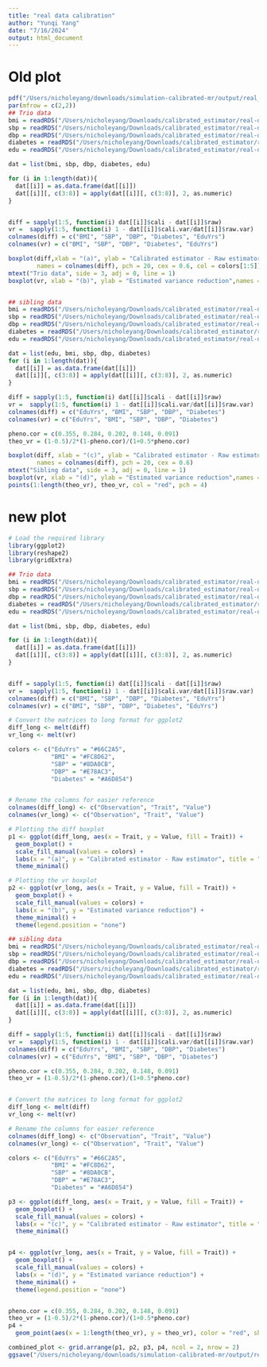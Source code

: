 ```yaml
---
title: "real data calibration"
author: "Yunqi Yang"
date: "7/16/2024"
output: html_document
---
```


# Old plot
```r

pdf("/Users/nicholeyang/downloads/simulation-calibrated-mr/output/real_data_calibration.pdf", height = 8, width = 10)
par(mfrow = c(2,2))
## Trio data
bmi = readRDS("/Users/nicholeyang/Downloads/calibrated_estimator/real-data-analysis/result/trio_calibration_bmi.rds")
sbp = readRDS("/Users/nicholeyang/Downloads/calibrated_estimator/real-data-analysis/result/trio_calibration_sbp.rds")
dbp = readRDS("/Users/nicholeyang/Downloads/calibrated_estimator/real-data-analysis/result/trio_calibration_dbp.rds")
diabetes = readRDS("/Users/nicholeyang/Downloads/calibrated_estimator/real-data-analysis/result/trio_calibration_diabetes.rds")
edu = readRDS("/Users/nicholeyang/Downloads/calibrated_estimator/real-data-analysis/result/trio_calibration_education_yrs.rds")

dat = list(bmi, sbp, dbp, diabetes, edu)

for (i in 1:length(dat)){
  dat[[i]] = as.data.frame(dat[[i]])
  dat[[i]][, c(3:8)] = apply(dat[[i]][, c(3:8)], 2, as.numeric)
}


diff = sapply(1:5, function(i) dat[[i]]$cali - dat[[i]]$raw)
vr =  sapply(1:5, function(i) 1 - dat[[i]]$cali.var/dat[[i]]$raw.var)
colnames(diff) = c("BMI", "SBP", "DBP", "Diabetes", "EduYrs")
colnames(vr) = c("BMI", "SBP", "DBP", "Diabetes", "EduYrs")

boxplot(diff,xlab = "(a)", ylab = "Calibrated estimator - Raw estimator", 
        names = colnames(diff), pch = 20, cex = 0.6, col = colors[1:5])
mtext("Trio data", side = 3, adj = 0, line = 1)
boxplot(vr, xlab = "(b)", ylab = "Estimated variance reduction",names = colnames(diff), pch = 20, cex = 0.6)


## sibling data 
bmi = readRDS("/Users/nicholeyang/Downloads/calibrated_estimator/real-data-analysis/result/sib_calibration_bmi.rds")
sbp = readRDS("/Users/nicholeyang/Downloads/calibrated_estimator/real-data-analysis/result/sib_calibration_sbp.rds")
dbp = readRDS("/Users/nicholeyang/Downloads/calibrated_estimator/real-data-analysis/result/sib_calibration_dbp.rds")
diabetes = readRDS("/Users/nicholeyang/Downloads/calibrated_estimator/real-data-analysis/result/sib_calibration_diabetes.rds")
edu = readRDS("/Users/nicholeyang/Downloads/calibrated_estimator/real-data-analysis/result/sib_calibration_education_yrs.rds")

dat = list(edu, bmi, sbp, dbp, diabetes)
for (i in 1:length(dat)){
  dat[[i]] = as.data.frame(dat[[i]])
  dat[[i]][, c(3:8)] = apply(dat[[i]][, c(3:8)], 2, as.numeric)
}

diff = sapply(1:5, function(i) dat[[i]]$cali - dat[[i]]$raw)
vr =  sapply(1:5, function(i) 1 - dat[[i]]$cali.var/dat[[i]]$raw.var)
colnames(diff) = c("EduYrs", "BMI", "SBP", "DBP", "Diabetes")
colnames(vr) = c("EduYrs", "BMI", "SBP", "DBP", "Diabetes")

pheno.cor = c(0.355, 0.284, 0.202, 0.148, 0.091)
theo_vr = (1-0.5)/2*(1-pheno.cor)/(1+0.5*pheno.cor)

boxplot(diff, xlab = "(c)", ylab = "Calibrated estimator - Raw estimator", 
        names = colnames(diff), pch = 20, cex = 0.6)
mtext("Sibling data", side = 3, adj = 0, line = 1)
boxplot(vr, xlab = "(d)", ylab = "Estimated variance reduction",names = colnames(vr), pch = 20, cex = 0.6)
points(1:length(theo_vr), theo_vr, col = "red", pch = 4)
```

# new plot
```r
# Load the required library
library(ggplot2)
library(reshape2)
library(gridExtra)
```

```r
## Trio data
bmi = readRDS("/Users/nicholeyang/Downloads/calibrated_estimator/real-data-analysis/result/trio_calibration_bmi.rds")
sbp = readRDS("/Users/nicholeyang/Downloads/calibrated_estimator/real-data-analysis/result/trio_calibration_sbp.rds")
dbp = readRDS("/Users/nicholeyang/Downloads/calibrated_estimator/real-data-analysis/result/trio_calibration_dbp.rds")
diabetes = readRDS("/Users/nicholeyang/Downloads/calibrated_estimator/real-data-analysis/result/trio_calibration_diabetes.rds")
edu = readRDS("/Users/nicholeyang/Downloads/calibrated_estimator/real-data-analysis/result/trio_calibration_education_yrs.rds")

dat = list(bmi, sbp, dbp, diabetes, edu)

for (i in 1:length(dat)){
  dat[[i]] = as.data.frame(dat[[i]])
  dat[[i]][, c(3:8)] = apply(dat[[i]][, c(3:8)], 2, as.numeric)
}


diff = sapply(1:5, function(i) dat[[i]]$cali - dat[[i]]$raw)
vr =  sapply(1:5, function(i) 1 - dat[[i]]$cali.var/dat[[i]]$raw.var)
colnames(diff) = c("BMI", "SBP", "DBP", "Diabetes", "EduYrs")
colnames(vr) = c("BMI", "SBP", "DBP", "Diabetes", "EduYrs")

# Convert the matrices to long format for ggplot2
diff_long <- melt(diff)
vr_long <- melt(vr)

colors <- c("EduYrs" = "#66C2A5", 
            "BMI" = "#FC8D62", 
            "SBP" = "#8DA0CB", 
            "DBP" = "#E78AC3", 
            "Diabetes" = "#A6D854")


# Rename the columns for easier reference
colnames(diff_long) <- c("Observation", "Trait", "Value")
colnames(vr_long) <- c("Observation", "Trait", "Value")

# Plotting the diff boxplot
p1 <- ggplot(diff_long, aes(x = Trait, y = Value, fill = Trait)) +
  geom_boxplot() +
  scale_fill_manual(values = colors) +
  labs(x = "(a)", y = "Calibrated estimator - Raw estimator", title = "Trio data") +
  theme_minimal()

# Plotting the vr boxplot
p2 <- ggplot(vr_long, aes(x = Trait, y = Value, fill = Trait)) +
  geom_boxplot() +
  scale_fill_manual(values = colors) +
  labs(x = "(b)", y = "Estimated variance reduction") +
  theme_minimal() + 
  theme(legend.position = "none")

```

```r
## sibling data 
bmi = readRDS("/Users/nicholeyang/Downloads/calibrated_estimator/real-data-analysis/result/sib_calibration_bmi.rds")
sbp = readRDS("/Users/nicholeyang/Downloads/calibrated_estimator/real-data-analysis/result/sib_calibration_sbp.rds")
dbp = readRDS("/Users/nicholeyang/Downloads/calibrated_estimator/real-data-analysis/result/sib_calibration_dbp.rds")
diabetes = readRDS("/Users/nicholeyang/Downloads/calibrated_estimator/real-data-analysis/result/sib_calibration_diabetes.rds")
edu = readRDS("/Users/nicholeyang/Downloads/calibrated_estimator/real-data-analysis/result/sib_calibration_education_yrs.rds")

dat = list(edu, bmi, sbp, dbp, diabetes)
for (i in 1:length(dat)){
  dat[[i]] = as.data.frame(dat[[i]])
  dat[[i]][, c(3:8)] = apply(dat[[i]][, c(3:8)], 2, as.numeric)
}

diff = sapply(1:5, function(i) dat[[i]]$cali - dat[[i]]$raw)
vr =  sapply(1:5, function(i) 1 - dat[[i]]$cali.var/dat[[i]]$raw.var)
colnames(diff) = c("EduYrs", "BMI", "SBP", "DBP", "Diabetes")
colnames(vr) = c("EduYrs", "BMI", "SBP", "DBP", "Diabetes")

pheno.cor = c(0.355, 0.284, 0.202, 0.148, 0.091)
theo_vr = (1-0.5)/2*(1-pheno.cor)/(1+0.5*pheno.cor)


# Convert the matrices to long format for ggplot2
diff_long <- melt(diff)
vr_long <- melt(vr)

# Rename the columns for easier reference
colnames(diff_long) <- c("Observation", "Trait", "Value")
colnames(vr_long) <- c("Observation", "Trait", "Value")

colors <- c("EduYrs" = "#66C2A5", 
            "BMI" = "#FC8D62", 
            "SBP" = "#8DA0CB", 
            "DBP" = "#E78AC3", 
            "Diabetes" = "#A6D854")

p3 <- ggplot(diff_long, aes(x = Trait, y = Value, fill = Trait)) +
  geom_boxplot() +
  scale_fill_manual(values = colors) +
  labs(x = "(c)", y = "Calibrated estimator - Raw estimator", title = "Sibling data") +
  theme_minimal()


p4 <- ggplot(vr_long, aes(x = Trait, y = Value, fill = Trait)) +
  geom_boxplot() +
  scale_fill_manual(values = colors) +
  labs(x = "(d)", y = "Estimated variance reduction") +
  theme_minimal() +
  theme(legend.position = "none")


pheno.cor = c(0.355, 0.284, 0.202, 0.148, 0.091)
theo_vr = (1-0.5)/2*(1-pheno.cor)/(1+0.5*pheno.cor)
p4 + 
  geom_point(aes(x = 1:length(theo_vr), y = theo_vr), color = "red", shape = 4, size = 3)

```

```r
combined_plot <- grid.arrange(p1, p2, p3, p4, ncol = 2, nrow = 2)
ggsave("/Users/nicholeyang/downloads/simulation-calibrated-mr/output/real_data_calibration_gg.pdf", combined_plot, width = 10, height = 10)

```


